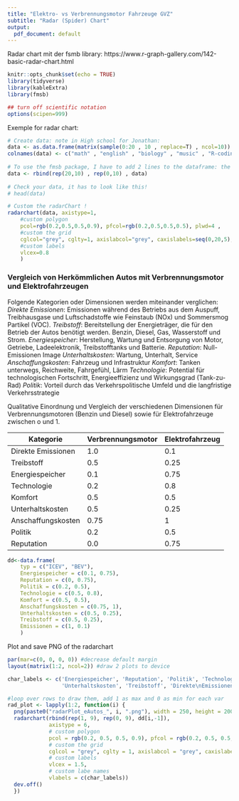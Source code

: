 ---
title: "Elektro- vs Verbrennungsmotor Fahrzeuge GVZ"
subtitle: "Radar (Spider) Chart"
output:
  pdf_document: default
---

Radar chart mit der fsmb library:
https://www.r-graph-gallery.com/142-basic-radar-chart.html

```{r setup, message = FALSE, warning=FALSE}
knitr::opts_chunk$set(echo = TRUE)
library(tidyverse)
library(kableExtra)
library(fmsb)

## turn off scientific notation
options(scipen=999)
```

Exemple for radar chart:
```{r}
# Create data: note in High school for Jonathan:
data <- as.data.frame(matrix(sample(0:20 , 10 , replace=T) , ncol=10))
colnames(data) <- c("math" , "english" , "biology" , "music" , "R-coding", "data-viz" , "french" , "physic", "statistic", "sport" )
 
# To use the fmsb package, I have to add 2 lines to the dataframe: the max and min of each topic to show on the plot!
data <- rbind(rep(20,10) , rep(0,10) , data)
 
# Check your data, it has to look like this!
# head(data)

# Custom the radarChart !
radarchart(data, axistype=1, 
    #custom polygon
    pcol=rgb(0.2,0.5,0.5,0.9), pfcol=rgb(0.2,0.5,0.5,0.5), plwd=4 , 
    #custom the grid
    cglcol="grey", cglty=1, axislabcol="grey", caxislabels=seq(0,20,5), cglwd=0.8,
    #custom labels
    vlcex=0.8 
    )
```

### Vergleich von Herkömmlichen Autos mit Verbrennungsmotor und Elektrofahrzeugen
Folgende Kategorien oder Dimensionen werden miteinander verglichen:
*Direkte Emissionen*: Emissionen während des Betriebs aus dem Auspuff, Treibhausgase und Luftschadstoffe wie Feinstaub (NOx) und Sommersmog Partikel (VOC).
*Treibstoff*: Bereitstellung der Energieträger, die für den Betrieb der Autos benötigt werden. Benzin, Diesel, Gas, Wasserstoff und Strom.
*Energiespeicher*: Herstellung, Wartung und Entsorgung von Motor, Getriebe, Ladeelektronik, Treibstofftanks und Batterie.
*Reputation*: Null-Emissionen Image
*Unterhaltskosten*: Wartung, Unterhalt, Service
*Anschaffungskosten*: Fahrzeug und Infrastruktur
*Komfort*: Tanken unterwegs, Reichweite, Fahrgefühl, Lärm
*Technologie*: Potential für technologischen Fortschritt, Energieeffizienz und Wirkungsgrad (Tank-zu-Rad)
*Politik*: Vorteil durch das Verkehrspolitische Umfeld und die langfristige Verkehrsstrategie

Qualitative Einordnung und Vergleich der verschiedenen Dimensionen für Verbrennungsmotoren (Benzin und Diesel) sowie für Elektrofahrzeuge zwischen o und 1.

Kategorie          | Verbrennungsmotor | Elektrofahrzeug
------------------ | ------------------| ----------------
Direkte Emissionen | 1.0               | 0.1
Treibstoff         | 0.5               | 0.25
Energiespeicher    | 0.1               | 0.75
Technologie        | 0.2               | 0.8
Komfort            | 0.5               | 0.5
Unterhaltskosten   | 0.5               | 0.25
Anschaffungskosten | 0.75              | 1
Politik            | 0.2               | 0.5
Reputation         | 0.0               | 0.75


```{r}
dd<-data.frame(
    typ = c("ICEV", "BEV"),
    Energiespeicher = c(0.1, 0.75),
    Reputation = c(0, 0.75),
    Politik = c(0.2, 0.5),
    Technologie = c(0.5, 0.8),
    Komfort = c(0.5, 0.5),
    Anschaffungskosten = c(0.75, 1),
    Unterhaltskosten = c(0.5, 0.25),
    Treibstoff = c(0.5, 0.25),
    Emissionen = c(1, 0.1)
    )
```

Plot and save PNG of the radarchart
```{r}
par(mar=c(0, 0, 0, 0)) #decrease default margin
layout(matrix(1:2, ncol=2)) #draw 2 plots to device

char_labels <- c('Energiespeicher', 'Reputation', 'Politik', 'Technologie', 'Komfort', 'Anschaffungskosten',
                 'Unterhaltskosten', 'Treibstoff', 'Direkte\nEmissionen')

#loop over rows to draw them, add 1 as max and 0 as min for each var
rad_plot <- lapply(1:2, function(i) {
  png(paste0("radarPlot_eAutos_", i, ".png"), width = 250, height = 200, units='mm', res = 600)
  radarchart(rbind(rep(1, 9), rep(0, 9), dd[i,-1]),
             axistype = 6,
             # custom polygon
             pcol = rgb(0.2, 0.5, 0.5, 0.9), pfcol = rgb(0.2, 0.5, 0.5, 0.5), plwd = 4 , 
             # custom the grid
             cglcol = "grey", cglty = 1, axislabcol = "grey", caxislabels = seq(0, 1, 5), cglwd = 0.8,
             # custom labels
             vlcex = 1.5,
             # custom labe names
             vlabels = c(char_labels))
  dev.off()
  })
```


